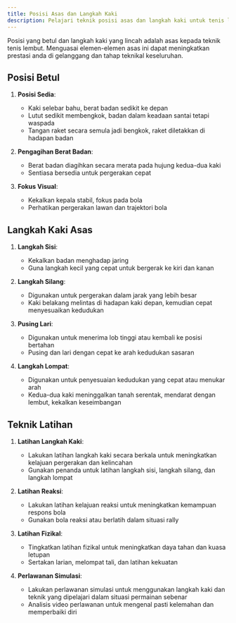 ```yaml
---
title: Posisi Asas dan Langkah Kaki
description: Pelajari teknik posisi asas dan langkah kaki untuk tenis lembut
---
```


Posisi yang betul dan langkah kaki yang lincah adalah asas kepada teknik tenis lembut. Menguasai elemen-elemen asas ini dapat meningkatkan prestasi anda di gelanggang dan tahap teknikal keseluruhan.

## Posisi Betul

1. **Posisi Sedia**:
   - Kaki selebar bahu, berat badan sedikit ke depan
   - Lutut sedikit membengkok, badan dalam keadaan santai tetapi waspada
   - Tangan raket secara semula jadi bengkok, raket diletakkan di hadapan badan

2. **Pengagihan Berat Badan**:
   - Berat badan diagihkan secara merata pada hujung kedua-dua kaki
   - Sentiasa bersedia untuk pergerakan cepat

3. **Fokus Visual**:
   - Kekalkan kepala stabil, fokus pada bola
   - Perhatikan pergerakan lawan dan trajektori bola

## Langkah Kaki Asas

1. **Langkah Sisi**:
   - Kekalkan badan menghadap jaring
   - Guna langkah kecil yang cepat untuk bergerak ke kiri dan kanan

2. **Langkah Silang**:
   - Digunakan untuk pergerakan dalam jarak yang lebih besar
   - Kaki belakang melintas di hadapan kaki depan, kemudian cepat menyesuaikan kedudukan

3. **Pusing Lari**:
   - Digunakan untuk menerima lob tinggi atau kembali ke posisi bertahan
   - Pusing dan lari dengan cepat ke arah kedudukan sasaran

4. **Langkah Lompat**:
   - Digunakan untuk penyesuaian kedudukan yang cepat atau menukar arah
   - Kedua-dua kaki meninggalkan tanah serentak, mendarat dengan lembut, kekalkan keseimbangan

## Teknik Latihan

1. **Latihan Langkah Kaki**:
   - Lakukan latihan langkah kaki secara berkala untuk meningkatkan kelajuan pergerakan dan kelincahan
   - Gunakan penanda untuk latihan langkah sisi, langkah silang, dan langkah lompat

2. **Latihan Reaksi**:
   - Lakukan latihan kelajuan reaksi untuk meningkatkan kemampuan respons bola
   - Gunakan bola reaksi atau berlatih dalam situasi rally

3. **Latihan Fizikal**:
   - Tingkatkan latihan fizikal untuk meningkatkan daya tahan dan kuasa letupan
   - Sertakan larian, melompat tali, dan latihan kekuatan

4. **Perlawanan Simulasi**:
   - Lakukan perlawanan simulasi untuk menggunakan langkah kaki dan teknik yang dipelajari dalam situasi permainan sebenar
   - Analisis video perlawanan untuk mengenal pasti kelemahan dan memperbaiki diri